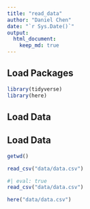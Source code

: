 ```yaml
---
title: "read_data"
author: "Daniel Chen"
date: "`r Sys.Date()`"
output: 
  html_document: 
    keep_md: true
---
```


## Load Packages

```r
library(tidyverse)
library(here)
```

<h2>Load Data</h2>
## Load Data

```r
getwd()
```


```r
read_csv("data/data.csv")
```

```r
#| eval: true
read_csv("data/data.csv")
```

```r
here("data/data.csv")
```

